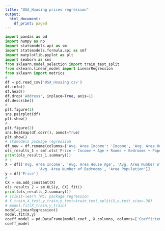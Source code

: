 ```yaml
---
title: "USA_Housing prices regression"
output:
  html_document:
    df_print: paged
---
```


```python
import pandas as pd
import numpy as np
import statsmodels.api as sm
import statsmodels.formula.api as smf
import matplotlib.pyplot as plt
import seaborn as sns
from sklearn.model_selection import train_test_split
from sklearn.linear_model import LinearRegression
from sklearn import metrics
#
df = pd.read_csv('USA_Housing.csv')
df.info()
df.head()
df.drop('Address', inplace=True, axis=1)
df.describe()
#
plt.figure(1)
sns.pairplot(df)
plt.show()
#
plt.figure(2)
sns.heatmap(df.corr(), annot=True)
plt.show()
# stamodels package regression
df_new = df.rename(columns={'Avg. Area Income': 'Income', 'Avg. Area House Age': 'Age', 'Avg. Area Number of Rooms': 'Rooms', 'Avg. Area Number of Bedrooms': 'Bedrooms', 'Area Population': 'Population'})
ols_results_1 = smf.ols('Price ~ Income + Age + Rooms + Bedrooms + Population', data=df_new).fit()
print(ols_results_1.summary())
# s
X = df[['Avg. Area Income', 'Avg. Area House Age', 'Avg. Area Number of Rooms',
               'Avg. Area Number of Bedrooms', 'Area Population']]
y = df['Price']
#
CX = sm.add_constant(X)
ols_results_2 = sm.OLS(y, CX).fit()
print(ols_results_2.summary())
# scikit-learn (ML) package regression
# X_train,X_test,y_train,y_test=train_test_split(X,y,test_size=.30)
# model.fit(X_train,y_train)
model=LinearRegression()
model.fit(X,y)
coeff_model = pd.DataFrame(model.coef_, X.columns, columns=['Coefficient'])
coeff_model
```


